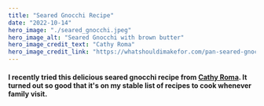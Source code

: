 ```yaml
---
title: "Seared Gnocchi Recipe"
date: "2022-10-14"
hero_image: "./seared_gnocchi.jpeg"
hero_image_alt: "Seared Gnocchi with brown butter"
hero_image_credit_text: "Cathy Roma"
hero_image_credit_link: "https://whatshouldimakefor.com/pan-seared-gnocchi-in-brown-butter-sage-sauce/"
---
```


#### I recently tried this delicious seared gnocchi recipe from [Cathy Roma](https://whatshouldimakefor.com/pan-seared-gnocchi-in-brown-butter-sage-sauce/). It turned out so good that it's on my stable list of recipes to cook whenever family visit.
